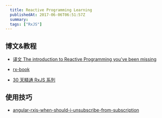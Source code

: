 ```yaml
---
  title: Reactive Programming Learning
  publishedAt: 2017-06-06T06:51:57Z
  summary:  
  tags: ["RxJS"]
---
```


## 博文&教程

- [译文 The introduction to Reactive Programming you've been missing](http://www.lightskystreet.com/2015/11/29/translate-introduction-to-reactive/)

- [rx-book](http://xgrommx.github.io/rx-book/content/guidelines/introduction/index.html)

- [30 天精通 RxJS 系列](https://ithelp.ithome.com.tw/users/20103367/ironman/1199)

## 使用技巧
- [angular-rxjs-when-should-i-unsubscribe-from-subscription](https://stackoverflow.com/questions/38008334/angular-rxjs-when-should-i-unsubscribe-from-subscription)
